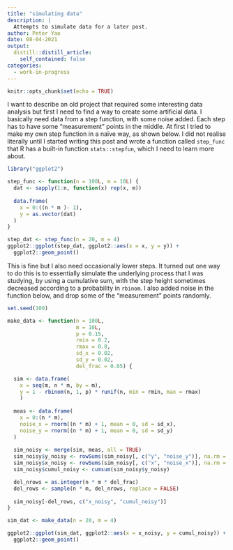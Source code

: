 ```yaml
---
title: "simulating data"
description: |
  Attempts to simulate data for a later post.
author: Peter Yao
date: 08-04-2021
output:
  distill::distill_article:
    self_contained: false
categories:
  - work-in-progress
---
```


```r
knitr::opts_chunk$set(echo = TRUE)
```

I want to describe an old project that required some interesting data analysis but first I need to find a way to create some artificial data.
I basically need data from a step function, with some noise added.
Each step has to have some "measurement" points in the middle.
At first I tried to make my own step function in a naïve way, as shown below.
I did not realise literally until I started writing this post and wrote a function called `step_func` that R has a built-in function `stats::stepfun`, which I need to learn more about.

```r
library("ggplot2")
```


```r
step_func <- function(n = 100L, m = 10L) {
  dat <- sapply(1:n, function(x) rep(x, m))
  
  data.frame(
    x = 0:((n * m )- 1), 
    y = as.vector(dat)
  )
}

step_dat <- step_func(n = 20, m = 4)
ggplot2::ggplot(step_dat, ggplot2::aes(x = x, y = y)) +
  ggplot2::geom_point()
```

This is fine but I also need occasionally lower steps.
It turned out one way to do this is to essentially simulate the underlying process that I was studying, by using a cumulative sum, with the step height sometimes decreased according to a probability in `rbinom`.
I also added noise in the function below, and drop some of the "measurement" points randomly.

```r
set.seed(100)

make_data <- function(n = 100L,
                      m = 10L,
                      p = 0.15,
                      rmin = 0.2,
                      rmax = 0.8,
                      sd_x = 0.02,
                      sd_y = 0.02,
                      del_frac = 0.05) {

  sim <- data.frame(
    x = seq(m, n * m, by = m),
    y = 1 - rbinom(n, 1, p) * runif(n, min = rmin, max = rmax)
    )
  
  meas <- data.frame(
    x = 0:(n * m),
    noise_x = rnorm((n * m) + 1, mean = 0, sd = sd_x),
    noise_y = rnorm((n * m) + 1, mean = 0, sd = sd_y)
  )
  
  sim_noisy <- merge(sim, meas, all = TRUE)
  sim_noisy$y_noisy <- rowSums(sim_noisy[, c("y", "noise_y")], na.rm = TRUE)
  sim_noisy$x_noisy <- rowSums(sim_noisy[, c("x", "noise_x")], na.rm = TRUE)
  sim_noisy$cumul_noisy <- cumsum(sim_noisy$y_noisy)

  del_nrows = as.integer(n * m * del_frac)
  del_rows <- sample(n * m, del_nrows, replace = FALSE)
  
  sim_noisy[-del_rows, c("x_noisy", "cumul_noisy")]
}

sim_dat <- make_data(n = 20, m = 4)

ggplot2::ggplot(sim_dat, ggplot2::aes(x = x_noisy, y = cumul_noisy)) +
  ggplot2::geom_point()
```

